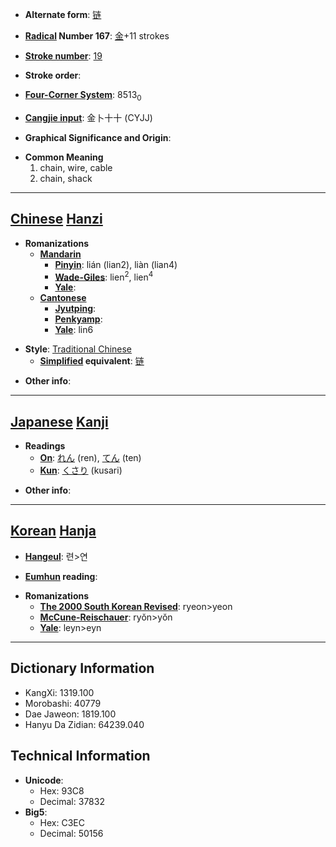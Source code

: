 * '''Alternate form''': [[链]]

* '''[[Wiktionary:Chinese radical index| Radical]] Number 167''': [[Wiktionary:Chinese radical index 金|金]]+11 strokes

* '''[[Wiktionary:Chinese total strokes index|Stroke number]]''': [[Wiktionary:Chinese total strokes index 19|19]]

* '''Stroke order''': 

* '''[[Wiktionary:Chinese four corner index|Four-Corner System]]''': 8513<sub>0</sub>

* '''[[Wiktionary:Chinese Cangjie index|Cangjie input]]''': 金卜十十 (CYJJ)

* '''Graphical Significance and Origin''': 

* '''Common Meaning'''
*#chain, wire, cable
*# chain, shack


----

== [[Chinese]] [[Hanzi]] ==

* '''Romanizations'''
** '''[[Mandarin]]'''
*** '''[[Pinyin]]''': lián (lian2), liàn (lian4)
*** '''[[Wade-Giles]]''': lien<sup>2</sup>, lien<sup>4</sup>
*** '''[[Yale]]''': 
** '''[[Cantonese]]'''
*** '''[[Jyutping]]''':
*** '''[[Penkyamp]]''': 
*** '''[[Yale]]''': lin6

* '''Style''': [[Traditional Chinese]] 
** '''[[Simplified Chinese|Simplified]] equivalent''': [[链]]

* '''Other info''': 

----

== [[Japanese]] [[Kanji]] ==

* '''Readings'''
** '''[[On]]''': [[れん]] (ren), [[てん]] (ten)
** '''[[Kun]]''': [[くさり]] (kusari)

* '''Other info''':  

----

== [[Korean]] [[Hanja]] ==

* '''[[Hangeul]]''': 련>연

* '''[[Eumhun]] reading''': 

* '''Romanizations'''
** '''[[The 2000 South Korean Revised Romanization|The 2000 South Korean Revised]]''': ryeon>yeon
** '''[[McCune-Reischauer]]''': ryŏn>yŏn
** '''[[Yale]]''': leyn>eyn

----

== Dictionary Information ==

* KangXi: 1319.100
* Morobashi: 40779
* Dae Jaweon: 1819.100
* Hanyu Da Zidian: 64239.040

== Technical Information ==

* '''Unicode''':
** Hex: 93C8
** Decimal: 37832
* '''Big5''':
** Hex: C3EC
** Decimal: 50156